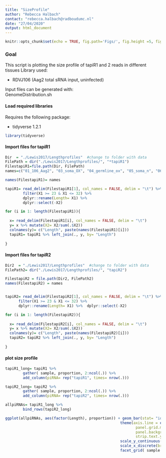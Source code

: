 ```yaml
---
title: "SizeProfile"
author: "Rebecca Halbach"
contact: "rebecca.halbach@radboudumc.nl"
date: "27/04/2020"
output: html_document
---
```



```r
knitr::opts_chunk$set(echo = TRUE, fig.path='Figs/', fig.height =5, fig.width = 4 )
```

### Goal

This script is plotting the size profile of tapiR1 and 2 reads in different tissues
Library used:

* RDVJ106 (Aag2 total sRNA input, uninfected)     
  
Input files can be generated with:  
GenomeDistribution.sh  


#### Load required libraries

Requires the following package:

* tidyverse 1.2.1  

```r
library(tidyverse)

```


#### Import files for tapiR1
```r
Dir  = "./Lewis2017/Lengthprofiles"  #change to folder with data
FilePath = dir("./Lewis2017/Lengthprofiles/", "*tapiR1")
FilestapiR1=file.path(Dir, FilePath)
names=c("01_106_Aag2", "03_soma_OX", "04_germline_ox", "05_soma_n", "06_germline_n")

names(FilestapiR1)= names

tapiR1= read_delim(FilestapiR1[1], col_names = FALSE, delim = "\t") %>% 
        filter(X1 >= 23 & X1 <= 32) %>% 
        dplyr::rename(Length= X1) %>%  
        dplyr::select(-X2) 

for (i in 1: length(FilestapiR1)){
  
  x= read_delim(FilestapiR1[i], col_names = FALSE, delim = "\t")
  y= x %>% mutate(X2= X2/sum(.$X2)) 
  colnames(y)= c("Length", paste(names(FilestapiR1)[i]))
  tapiR1= tapiR1 %>% left_join(., y, by= "Length")
  
}
```


#### Import files for tapiR2
```r
Dir2  = "./Lewis2017/Lengthprofiles"  #change to folder with data
FilePath2= dir("./Lewis2017/Lengthprofiles/", "tapiR2")

FilestapiR2 = file.path(Dir2, FilePath2)
names(FilestapiR2) = names


tapiR2= read_delim(FilestapiR2[1], col_names = FALSE, delim = "\t") %>% 
      filter(X1 >= 23 & X1 <= 32) %>% 
      dplyr::rename(Length= X1) %>%  dplyr::select(-X2) 

for (i in 1: length(FilestapiR2)){
  
  x= read_delim(FilestapiR2[i], col_names = FALSE, delim = "\t")
  y= x %>% mutate(X2= X2/sum(.$X2)) 
  colnames(y)= c("Length", paste(names(FilestapiR2)[i]))
  tapiR2= tapiR2 %>% left_join(., y, by= "Length")
  
}

```


#### plot size profile

```r
tapiR1_long= tapiR1 %>% 
        gather( sample, proportion, 2:ncol(.)) %>% 
        add_column(piRNA= rep("tapiR1", times= nrow(.)))

tapiR2_long= tapiR2 %>% 
        gather( sample, proportion, 2:ncol(.)) %>% 
        add_column(piRNA= rep("tapiR2", times= nrow(.)))

allpiRNAs= tapiR1_long %>% 
        bind_rows(tapiR2_long)

ggplot(allpiRNAs, aes(factor(Length), proportion)) + geom_bar(stat= "identity") + 
                                                    theme(axis.line = element_line(),
                                                           panel.grid.major = element_line(color="gray97"),
                                                           panel.background = element_blank(),
                                                           strip.text.y = element_text(angle = 360)) +
                                                    scale_y_continuous(breaks= c(0, 0.5, 1))+
                                                    scale_x_discrete(breaks= c(23, 28, 32))+
                                                    facet_grid( sample ~ piRNA) 




```